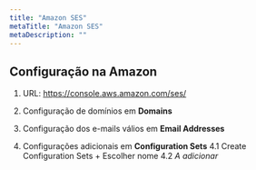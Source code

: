 ```yaml
---
title: "Amazon SES"
metaTitle: "Amazon SES"
metaDescription: ""
---
```


## Configuração na Amazon

1. URL: https://console.aws.amazon.com/ses/

2. Configuração de domínios em **Domains**

3. Configuração dos e-mails válios em **Email Addresses**

4. Configurações adicionais em **Configuration Sets**
  4.1 Create Configuration Sets + Escolher nome
    4.2 _A adicionar_
